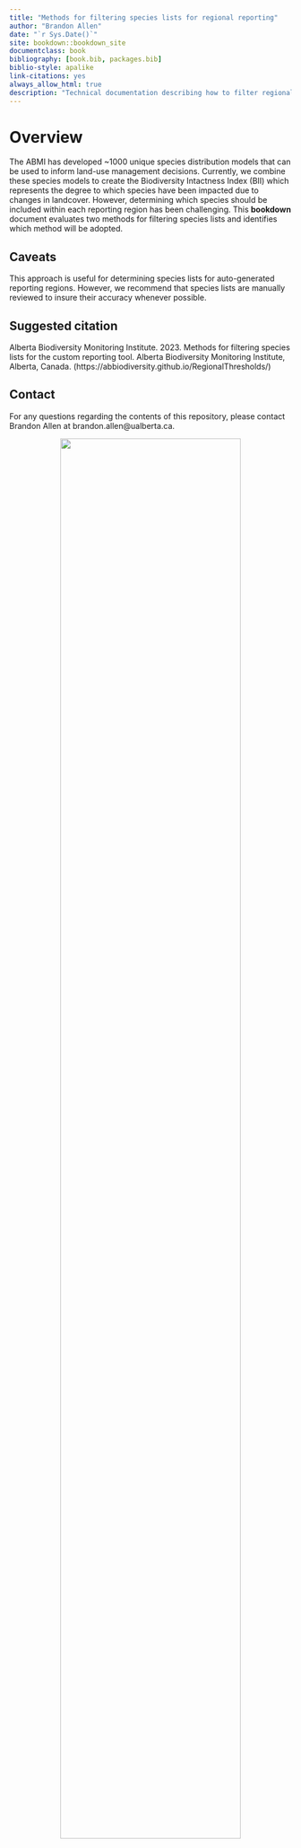 ```yaml
--- 
title: "Methods for filtering species lists for regional reporting"
author: "Brandon Allen"
date: "`r Sys.Date()`"
site: bookdown::bookdown_site
documentclass: book
bibliography: [book.bib, packages.bib]
biblio-style: apalike
link-citations: yes
always_allow_html: true
description: "Technical documentation describing how to filter regional species lists."
---
```


# Overview

The ABMI has developed ~1000 unique species distribution models that can be used to inform land-use management decisions. Currently, we combine these species models to create the Biodiversity Intactness Index (BII) which represents the degree to which species have been impacted due to changes in landcover. However, determining which species should be included within each reporting region has been challenging. This **bookdown** document evaluates two methods for filtering species lists and identifies which method will be adopted.

## Caveats

This approach is useful for determining species lists for auto-generated reporting regions. However, we recommend that species lists are manually reviewed to insure their accuracy whenever possible. 

## Suggested citation

Alberta Biodiversity Monitoring Institute. 2023. Methods for filtering species lists for the custom reporting tool. Alberta Biodiversity Monitoring Institute, Alberta, Canada. (https://abbiodiversity.github.io/RegionalThresholds/) 

## Contact

For any questions regarding the contents of this repository, please contact Brandon Allen at brandon.allen@ualberta.ca.

<center>
![](Bookdown_files/figure-html/logo/ABMI-Horizontal-FullColour.png){width=80%}

</center>